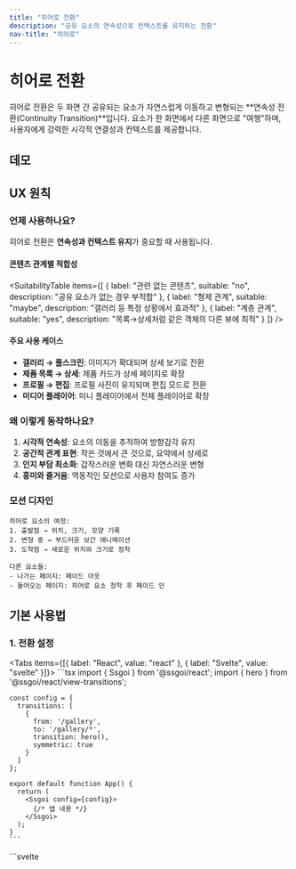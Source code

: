 ```yaml
---
title: "히어로 전환"
description: "공유 요소의 연속성으로 컨텍스트를 유지하는 전환"
nav-title: "히어로"
---
```


# 히어로 전환

히어로 전환은 두 화면 간 공유되는 요소가 자연스럽게 이동하고 변형되는 **연속성 전환(Continuity Transition)**입니다. 요소가 한 화면에서 다른 화면으로 "여행"하며, 사용자에게 강력한 시각적 연결성과 컨텍스트를 제공합니다.

## 데모

<ViewTransitionDemo type="hero" />

## UX 원칙

### 언제 사용하나요?

히어로 전환은 **연속성과 컨텍스트 유지**가 중요할 때 사용됩니다.

#### 콘텐츠 관계별 적합성

<SuitabilityTable
  items={[
    {
      label: "관련 없는 콘텐츠",
      suitable: "no",
      description: "공유 요소가 없는 경우 부적합"
    },
    {
      label: "형제 관계",
      suitable: "maybe",
      description: "갤러리 등 특정 상황에서 효과적"
    },
    {
      label: "계층 관계",
      suitable: "yes",
      description: "목록→상세처럼 같은 객체의 다른 뷰에 최적"
    }
  ]}
/>

#### 주요 사용 케이스

- **갤러리 → 풀스크린**: 이미지가 확대되며 상세 보기로 전환
- **제품 목록 → 상세**: 제품 카드가 상세 페이지로 확장
- **프로필 → 편집**: 프로필 사진이 유지되며 편집 모드로 전환
- **미디어 플레이어**: 미니 플레이어에서 전체 플레이어로 확장

### 왜 이렇게 동작하나요?

1. **시각적 연속성**: 요소의 이동을 추적하여 방향감각 유지
2. **공간적 관계 표현**: 작은 것에서 큰 것으로, 요약에서 상세로
3. **인지 부담 최소화**: 갑작스러운 변화 대신 자연스러운 변형
4. **흥미와 즐거움**: 역동적인 모션으로 사용자 참여도 증가

### 모션 디자인

```
히어로 요소의 여정:
1. 출발점 → 위치, 크기, 모양 기록
2. 변형 중 → 부드러운 보간 애니메이션
3. 도착점 → 새로운 위치와 크기로 정착

다른 요소들:
- 나가는 페이지: 페이드 아웃
- 들어오는 페이지: 히어로 요소 정착 후 페이드 인
```

## 기본 사용법

### 1. 전환 설정

<Tabs items={[{ label: "React", value: "react" }, { label: "Svelte", value: "svelte" }]}>
  <TabPanel value="react">
    ```tsx
    import { Ssgoi } from '@ssgoi/react';
    import { hero } from '@ssgoi/react/view-transitions';

    const config = {
      transitions: [
        {
          from: '/gallery',
          to: '/gallery/*',
          transition: hero(),
          symmetric: true
        }
      ]
    };

    export default function App() {
      return (
        <Ssgoi config={config}>
          {/* 앱 내용 */}
        </Ssgoi>
      );
    }
    ```
  </TabPanel>
  <TabPanel value="svelte">
    ```svelte
    <script>
      import { Ssgoi } from '@ssgoi/svelte';
      import { hero } from '@ssgoi/svelte/view-transitions';

      const config = {
        transitions: [
          {
            from: '/gallery',
            to: '/gallery/*',
            transition: hero(),
            symmetric: true
          }
        ]
      };
    </script>

    <Ssgoi {config}>
      <slot />
    </Ssgoi>
    ```
  </TabPanel>
</Tabs>

### 2. 요소 마킹

공유될 요소에 `data-hero-key` 속성 추가:

<Tabs items={[{ label: "React", value: "react" }, { label: "Svelte", value: "svelte" }]}>
  <TabPanel value="react">
    ```tsx
    // 목록 페이지
    function ProductList() {
      return (
        <div className="grid">
          {products.map(product => (
            <Link key={product.id} to={`/product/${product.id}`}>
              <img 
                data-hero-key={`product-${product.id}`}
                src={product.image}
                alt={product.name}
              />
              <h3>{product.name}</h3>
            </Link>
          ))}
        </div>
      );
    }

    // 상세 페이지
    function ProductDetail({ product }) {
      return (
        <div>
          <img 
            data-hero-key={`product-${product.id}`}
            src={product.image}
            alt={product.name}
            className="w-full"
          />
          <h1>{product.name}</h1>
          <p>{product.description}</p>
        </div>
      );
    }
    ```
  </TabPanel>
  <TabPanel value="svelte">
    ```svelte
    <!-- 목록 페이지 -->
    <div class="grid">
      {#each products as product}
        <a href="/product/{product.id}">
          <img 
            data-hero-key="product-{product.id}"
            src={product.image}
            alt={product.name}
          />
          <h3>{product.name}</h3>
        </a>
      {/each}
    </div>

    <!-- 상세 페이지 -->
    <div>
      <img 
        data-hero-key="product-{product.id}"
        src={product.image}
        alt={product.name}
        class="w-full"
      />
      <h1>{product.name}</h1>
      <p>{product.description}</p>
    </div>
    ```
  </TabPanel>
</Tabs>

## 실전 활용 예시

### 1. 이미지 갤러리

썸네일에서 풀스크린으로 확장:

<Tabs items={[{ label: "React", value: "react" }, { label: "Svelte", value: "svelte" }]}>
  <TabPanel value="react">
    ```tsx
    // 갤러리 그리드
    function Gallery() {
      return (
        <div className="grid grid-cols-3 gap-4">
          {images.map(img => (
            <Link to={`/photo/${img.id}`} key={img.id}>
              <div 
                data-hero-key={`photo-${img.id}`}
                className="aspect-square overflow-hidden"
              >
                <img src={img.thumb} className="object-cover w-full h-full" />
              </div>
            </Link>
          ))}
        </div>
      );
    }

    // 풀스크린 뷰
    function PhotoView({ id }) {
      return (
        <div 
          data-hero-key={`photo-${id}`}
          className="fixed inset-0 bg-black"
        >
          <img src={image.full} className="w-full h-full object-contain" />
        </div>
      );
    }
    ```
  </TabPanel>
  <TabPanel value="svelte">
    ```svelte
    <!-- 갤러리 그리드 -->
    <div class="grid grid-cols-3 gap-4">
      {#each images as img}
        <a href="/photo/{img.id}">
          <div 
            data-hero-key="photo-{img.id}"
            class="aspect-square overflow-hidden"
          >
            <img src={img.thumb} class="object-cover w-full h-full" />
          </div>
        </a>
      {/each}
    </div>

    <!-- 풀스크린 뷰 -->
    <div 
      data-hero-key="photo-{id}"
      class="fixed inset-0 bg-black"
    >
      <img src={image.full} class="w-full h-full object-contain" />
    </div>
    ```
  </TabPanel>
</Tabs>

### 2. 카드 확장

작은 카드에서 전체 화면 상세로:

<Tabs items={[{ label: "React", value: "react" }, { label: "Svelte", value: "svelte" }]}>
  <TabPanel value="react">
    ```tsx
    // 카드 목록
    function CardGrid() {
      return (
        <div className="grid gap-6">
          {items.map(item => (
            <article 
              key={item.id}
              data-hero-key={`card-${item.id}`}
              onClick={() => navigate(`/item/${item.id}`)}
              className="bg-white rounded-lg shadow-lg p-4 cursor-pointer"
            >
              <h3>{item.title}</h3>
              <p>{item.summary}</p>
            </article>
          ))}
        </div>
      );
    }

    // 확장된 상세
    function ItemDetail({ item }) {
      return (
        <article 
          data-hero-key={`card-${item.id}`}
          className="min-h-screen bg-white p-8"
        >
          <h1 className="text-4xl">{item.title}</h1>
          <p className="text-lg">{item.fullContent}</p>
        </article>
      );
    }
    ```
  </TabPanel>
  <TabPanel value="svelte">
    ```svelte
    <!-- 카드 목록 -->
    <div class="grid gap-6">
      {#each items as item}
        <article 
          data-hero-key="card-{item.id}"
          on:click={() => goto(`/item/${item.id}`)}
          class="bg-white rounded-lg shadow-lg p-4 cursor-pointer"
        >
          <h3>{item.title}</h3>
          <p>{item.summary}</p>
        </article>
      {/each}
    </div>

    <!-- 확장된 상세 -->
    <article 
      data-hero-key="card-{item.id}"
      class="min-h-screen bg-white p-8"
    >
      <h1 class="text-4xl">{item.title}</h1>
      <p class="text-lg">{item.fullContent}</p>
    </article>
    ```
  </TabPanel>
</Tabs>

### 3. 다중 히어로 요소

여러 요소가 동시에 전환:

<Tabs items={[{ label: "React", value: "react" }, { label: "Svelte", value: "svelte" }]}>
  <TabPanel value="react">
    ```tsx
    // 프로필 카드
    function ProfileCard({ user }) {
      return (
        <div onClick={() => navigate(`/profile/${user.id}`)}>
          <img 
            data-hero-key={`avatar-${user.id}`}
            src={user.avatar}
            className="w-16 h-16 rounded-full"
          />
          <h3 data-hero-key={`name-${user.id}`}>
            {user.name}
          </h3>
        </div>
      );
    }

    // 프로필 상세
    function ProfileDetail({ user }) {
      return (
        <div>
          <img 
            data-hero-key={`avatar-${user.id}`}
            src={user.avatar}
            className="w-32 h-32 rounded-full"
          />
          <h1 data-hero-key={`name-${user.id}`}>
            {user.name}
          </h1>
        </div>
      );
    }
    ```
  </TabPanel>
  <TabPanel value="svelte">
    ```svelte
    <!-- 프로필 카드 -->
    <div on:click={() => goto(`/profile/${user.id}`)}>
      <img 
        data-hero-key="avatar-{user.id}"
        src={user.avatar}
        class="w-16 h-16 rounded-full"
      />
      <h3 data-hero-key="name-{user.id}">
        {user.name}
      </h3>
    </div>

    <!-- 프로필 상세 -->
    <div>
      <img 
        data-hero-key="avatar-{user.id}"
        src={user.avatar}
        class="w-32 h-32 rounded-full"
      />
      <h1 data-hero-key="name-{user.id}">
        {user.name}
      </h1>
    </div>
    ```
  </TabPanel>
</Tabs>

## 주의사항

### 히어로 키 규칙

- 각 페이지에서 `data-hero-key`는 **고유해야** 함
- 키는 문자열이며, 동적으로 생성 가능
- 같은 키를 가진 요소끼리만 연결됨

### 성능 고려사항

- 히어로 요소는 DOM에서 복제되어 애니메이션됨
- 너무 많은 히어로 요소는 성능에 영향
- 이미지는 미리 로드하여 깜빡임 방지

## 접근성

- 모션 감소 설정 시 즉시 전환
- 포커스 관리로 키보드 네비게이션 지원
- 스크린 리더는 일반 페이지 전환으로 인식

## 모범 사례

### ✅ DO

- 시각적으로 중요한 요소에 사용
- 동일한 객체의 다른 표현에 적용
- 자연스러운 크기/위치 변화 유지
- 사용자의 시선을 이끌 때 활용

### ❌ DON'T

- 너무 많은 요소에 동시 적용하지 마세요
- 관련 없는 요소끼리 연결하지 마세요
- 극단적인 크기 변화는 피하세요 (10배 이상)
- 텍스트 콘텐츠에는 신중하게 사용